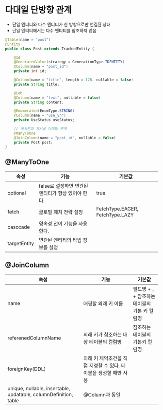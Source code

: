 # 다대일 단방향 관계
- 단일 엔티티와 다수 엔티티가 한 방향으로만 연결된 상태
- 단일 엔티티에서는 다수 엔티티를 참조하지 않음
``` java
@Table(name = "post")
@Entity
public class Post extends TrackedEntity {

    @Id
    @GeneratedValue(strategy = GenerationType.IDENTITY)
    @Column(name = "post_id")
    private int id;

    @Column(name = "title", length = 128, nullable = false)
    private String title;

    @Lob
    @Column(name = "text", nullable = false)
    private String content;

    @Enumerated(EnumType.STRING)
    @Column(name = "use_yn")
    private UseStatus useStatus;

    // 게시판과 게시글 다대일 관계
    @ManyToOne
    @JoinColumn(name = "post_id", nullable = false)
    private Post post;
}
```

## @ManyToOne
|속성|기능|기본값|
|---|---|---|
|optional|false로 설정하면 연관된 엔티티가 항상 있어야 한다.|true|
|fetch|글로벌 폐치 전략 설정|FetchType.EAGER, FetchType.LAZY|
|casccade|영속성 전이 기능을 사용한다.||
|targetEntity|연관된 엔티티의 타입 정보를 설정||

## @JoinColumn
|속성|기능|기본값|
|---|---|---|
|name|매핑할 외래 키 이름|필드명 + _ + 참조하는 테이블의 기본 키 컬럼명|
|referenedColumnName|외래 키가 참조하는 대상 테이블의 컬럼명|참조하는 테이블의 기본키 컬럼명|
|foreignKey(DDL)|외래 키 제약조건을 직접 지정할 수 있다. 테이블을 생성할 때만 사용||
|unique, nullable, insertable, updatable, columnDefinition, table|@Column과 동일||